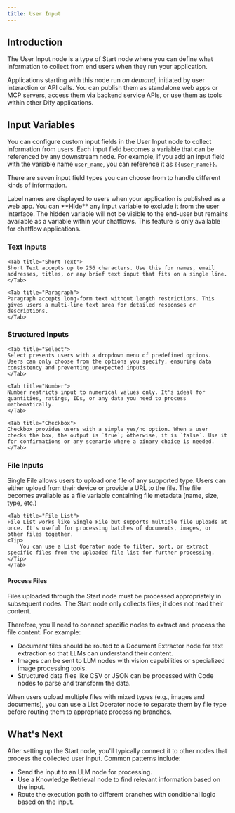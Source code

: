 ```yaml
---
title: User Input
---
```


## Introduction

The User Input node is a type of Start node where you can define what information to collect from end users when they run your application.

Applications starting with this node run *on demand*, initiated by user interaction or API calls. You can publish them as standalone web apps or MCP servers, access them via backend service APIs, or use them as tools within other Dify applications.

## Input Variables

You can configure custom input fields in the User Input node to collect information from users. Each input field becomes a variable that can be referenced by any downstream node. For example, if you add an input field with the variable name `user_name`, you can reference it as `{{user_name}}`.

There are seven input field types you can choose from to handle different kinds of information.

<Info>
    Label names are displayed to users when your application is published as a web app.
</Info>

<Tip>
    You can **Hide** any input variable to exclude it from the user interface. The hidden variable will not be visible to the end-user but remains available as a variable within your chatflows. This feature is only available for chatflow applications.
</Tip>

### Text Inputs

<Tabs>

    <Tab title="Short Text">
    Short Text accepts up to 256 characters. Use this for names, email addresses, titles, or any brief text input that fits on a single line.
    </Tab>

    <Tab title="Paragraph">
    Paragraph accepts long-form text without length restrictions. This gives users a multi-line text area for detailed responses or descriptions.
    </Tab>
</Tabs>

### Structured Inputs

<Tabs>

    <Tab title="Select">
    Select presents users with a dropdown menu of predefined options. Users can only choose from the options you specify, ensuring data consistency and preventing unexpected inputs.
    </Tab>

    <Tab title="Number">
    Number restricts input to numerical values only. It's ideal for quantities, ratings, IDs, or any data you need to process mathematically.
    </Tab>

    <Tab title="Checkbox">
    Checkbox provides users with a simple yes/no option. When a user checks the box, the output is `true`; otherwise, it is `false`. Use it for confirmations or any scenario where a binary choice is needed. 
    </Tab>
</Tabs>

### File Inputs

<Tabs>
    <Tab title="Single File">
    Single File allows users to upload one file of any supported type. Users can either upload from their device or provide a URL to the file. The file becomes available as a file variable containing file metadata (name, size, type, etc.)
    </Tab>

    <Tab title="File List">
    File List works like Single File but supports multiple file uploads at once. It's useful for processing batches of documents, images, or other files together.
    <Tip>
        You can use a List Operator node to filter, sort, or extract specific files from the uploaded file list for further processing.
    </Tip>
    </Tab>
</Tabs>

#### Process Files

Files uploaded through the Start node must be processed appropriately in subsequent nodes. The Start node only collects files; it does not read their content.

Therefore, you'll need to connect specific nodes to extract and process the file content. For example:

- Document files should be routed to a Document Extractor node for text extraction so that LLMs can understand their content.
- Images can be sent to LLM nodes with vision capabilities or specialized image processing tools.
- Structured data files like CSV or JSON can be processed with Code nodes to parse and transform the data.

<Tip>
    When users upload multiple files with mixed types (e.g., images and documents), you can use a List Operator node to separate them by file type before routing them to appropriate processing branches.
</Tip>

## What's Next

After setting up the Start node, you'll typically connect it to other nodes that process the collected user input. Common patterns include:

- Send the input to an LLM node for processing.
- Use a Knowledge Retrieval node to find relevant information based on the input.
- Route the execution path to different branches with conditional logic based on the input.
